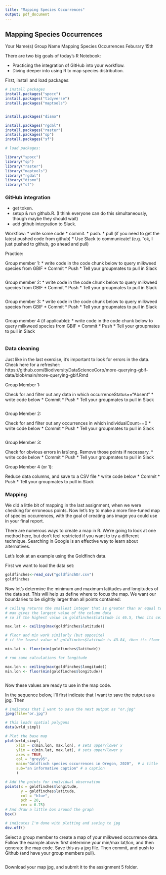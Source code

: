 ```yaml
---
title: "Mapping Species Occurrences"
output: pdf_document
---
```


## Mapping Species Occurrences

Your Name(s) 
Group Name 
Mapping Species Occurrences 
Feburary 15th 

There are two big goals of today's R Notebook:

* Practicing the integration of GitHub into your workflow. 
* Diving deeper into using R to map species distribution.  


First, install and load packages:

```r
# install packages
install.packages("spocc")
install.packages("tidyverse")
install.packages("maptools")


install.packages("dismo")

install.packages("rgdal")
install.packages("raster")
install.packages("sp")
install.packages("sf")


```


```r
# load packages:

library("spocc")
library("sp")
library("raster")
library("maptools")
library("rgdal")
library("dismo")
library("sf")


```




### GitHub integration

* get token. 
* setup & run github.R. (I think everyone can do this simultaneously, though maybe they should wait)
* add github integration to Slack. 

Workflow:
* write some code
* commit. 
* push.
* pull (if you need to get the latest pushed code from github)
* Use Slack to communicate! (e.g. "ok, I just pushed to github, go ahead and pull)


Practice:

Group member 1:
* write code in the code chunk below to query milkweed species from GBIF
* Commit
* Push
* Tell your groupmates to pull in Slack

```r



```


Group member 2:
* write code in the code chunk below to query milkweed species from GBIF
* Commit
* Push
* Tell your groupmates to pull in Slack

```r



```


Group member 3:
* write code in the code chunk below to query milkweed species from GBIF
* Commit
* Push
* Tell your groupmates to pull in Slack

```r



```

Group member 4 (if applicable):
* write code in the code chunk below to query milkweed species from GBIF
* Commit
* Push
* Tell your groupmates to pull in Slack

```r



```


### Data cleaning


Just like in the last exercise, it's important to look for errors in the data.
Check here for a refresher: https://github.com/BiodiversityDataScienceCorp/more-querying-gbif-data/blob/main/more-querying-gbif.Rmd

Group Member 1:

Check for and filter out any data in which occurrenceStatus=="Absent"
* write code below
* Commit
* Push
* Tell your groupmates to pull in Slack

```r




```


Group Member 2:

Check for and filter out any occurrences in which individualCount==0
* write code below
* Commit
* Push
* Tell your groupmates to pull in Slack

```r




```


Group Member 3:

Check for obvious errors in lat/long. Remove those points if necessary.
* write code below
* Commit
* Push
* Tell your groupmates to pull in Slack



Group Member 4 (or 1):

Reduce data columns, and save to a CSV file
* write code below
* Commit
* Push
* Tell your groupmates to pull in Slack



### Mapping

We did a little bit of mapping in the last assignment, when we were checking for erroneous points. Now let's try to make a more fine-tuned map of species occurrences, with the goal of creating ans image you could use in your final report.

There are numerous ways to create a map in R. We're going to look at one method here, but don't feel restricted if you want to try a different technique. Searching in Google is an effective way to learn about alternatives.

Let's look at an example using the Goldfinch data.

First we want to load the data set:

```r
goldfinches<-read_csv("goldfinchOr.csv")
goldfinches
```


Now let's determine the minimum and maximum latitudes and longitudes of the data set. This will help us define where to focus the map. We want our boundaries to be slightly larger than all points contained:

```r

# ceiling returns the smallest integer that is greater than or equal to a value
# max gives the largest value of the column data
# so if the highest value in goldfinches$latitude is 46.5, then its ceiling is 47

max.lat <- ceiling(max(goldfinches$latitude))

# floor and min work similarly (but opposite)
# if the lowest value of goldfinches$latitude is 43.84, then its floor is 43

min.lat <- floor(min(goldfinches$latitude))

# run same calculations for longitude

max.lon <- ceiling(max(goldfinches$longitude))
min.lon <- floor(min(goldfinches$longitude))



```


Now these values are ready to use in the map code. 

In the sequence below, I'll first indicate that I want to save the output as a jpg. Then 


```r
# indicates that I want to save the next output as "or.jpg"
jpeg(file="or.jpg")

# this loads spatial polygons
data(wrld_simpl)

# Plot the base map
plot(wrld_simpl, 
     xlim = c(min.lon, max.lon), # sets upper/lower x
     ylim = c(min.lat, max.lat), # sets upper/lower y
     axes = TRUE, 
     col = "grey95",
     main="Goldfinch species occurrences in Oregon, 2020",  # a title
     sub="an informative caption" # a caption
     )

# Add the points for individual observation
points(x = goldfinches$longitude, 
       y = goldfinches$latitude, 
       col = "blue", 
       pch = 20, 
       cex = 0.75)
# And draw a little box around the graph
box()

# indicates I'm done with plotting and saving to jpg
dev.off()
```


Select a group member to create a map of your milkweed occurrence data. Follow the example above: first determine your min/max lat/lon, and then generate the map code. Save this as a jpg file. Then commit, and push to Github (and have your group members pull).

```r





```


Download your map jpg, and submit it to the assignment 5 folder.
